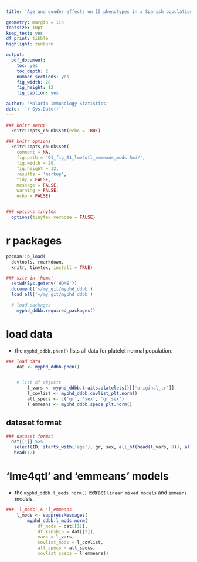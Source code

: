 ```yaml
---
title: 'Age and gender effects on 15 phenotypes in a Spanish population'

geometry: margin = 1in
fontsize: 10pt
keep_text: yes
df_print: tibble
highlight: zenburn

output:
  pdf_document:
    toc: yes
    toc_depth: 2
    number_sections: yes
    fig_width: 20
    fig_height: 12
    fig_caption: yes

author: 'Malaria Immunology Statistics'
date: '`r Sys.Date()`'
---
```



```r

### knitr setup
  knitr::opts_chunk$set(echo = TRUE)

```


```r

### knitr options
  knitr::opts_chunk$set(
    comment = NA,
    fig.path = '01_fig_01_lme4qtl_emmeans_mods.Rmd/',
    fig.width = 20,
    fig.height = 12,
    results = 'markup',
    tidy = FALSE,
    message = FALSE,
    warning = FALSE,
    echo = FALSE)


### options tinytex
  options(tinytex.verbose = FALSE)

```



\newpage
# r packages

```r

pacman::p_load(
  devtools, rmarkdown,
  knitr, tinytex, install = TRUE)

```


```r

### site in 'home'
  setwd(Sys.getenv('HOME'))
  document('~/my_git/myphd_ddbb')
  load_all('~/my_git/myphd_ddbb')

  # load packages
    myphd_ddbb.required_packages()

```


\newpage
# load data

* the `myphd_ddbb.phen()` lists all data for platelet normal population.
\newline

```r

### load data
	dat <- myphd_ddbb.phen()


	# list of objects
		l_vars <- myphd_ddbb.traits.platelets()[['original_tr']]
		l_covlist <- myphd_ddbb.covlist_plt.norm()
		all_specs <- c('gr', 'sex', 'gr_sex')		
		l_emmeans <- myphd_ddbb.specs_plt.norm()

```


\newpage
## dataset format

```r

### dataset format
  dat[[1]] %>%
   select(ID, starts_with('age'), gr, sex, all_of(head(l_vars, 9)), all_of(tail(l_vars, 2))) %>%
   head(12)

```


\newpage
# 'lme4qtl' and 'emmeans' models

* the `myphd_ddbb.l_mods.norm()` extract `linear mixed models` and `emmeans` models.

\newline

```r

### 'l_mods' & 'l_emmeans'
	l_mods <- suppressMessages(
		myphd_ddbb.l_mods.norm(
			df_mods = dat[[1]],
			df_kinship = dat[[2]],
			vars = l_vars,
			covlist_mods = l_covlist,
			all_specs = all_specs,
			covlist_specs = l_emmeans))

```
